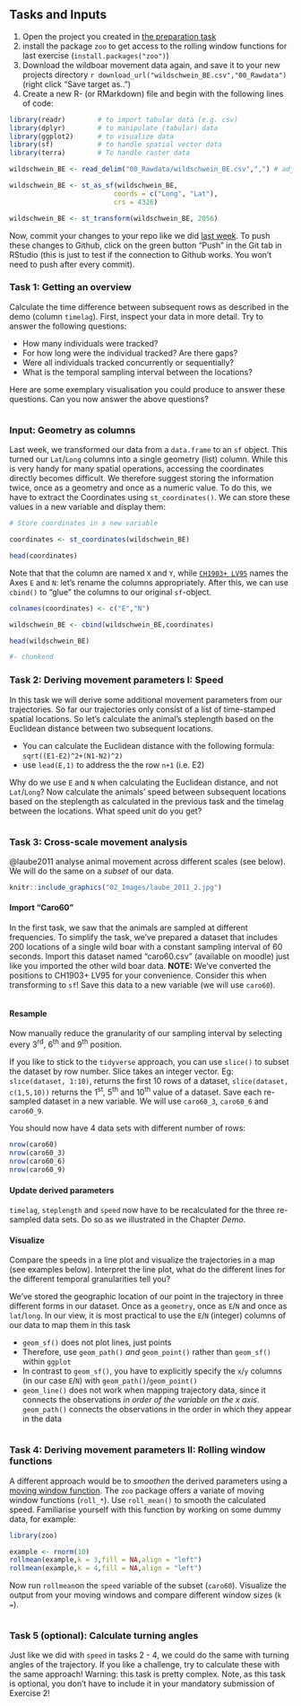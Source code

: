 ## Tasks and Inputs


1. Open the project you created in [the preparation task](#w2-project)
2. install the package `zoo` to get access to the rolling window functions for last exercise (`install.packages("zoo")`)
3. Download the wildboar movement data again, and save it to your new projects directory `r download_url("wildschwein_BE.csv","00_Rawdata")` (right click "Save target as..")
4. Create a new R- (or RMarkdown) file and begin with the following lines of code:

```r
library(readr)        # to import tabular data (e.g. csv)
library(dplyr)        # to manipulate (tabular) data
library(ggplot2)      # to visualize data
library(sf)           # to handle spatial vector data
library(terra)        # To handle raster data

wildschwein_BE <- read_delim("00_Rawdata/wildschwein_BE.csv",",") # adjust path

wildschwein_BE <- st_as_sf(wildschwein_BE, 
                          coords = c("Long", "Lat"), 
                          crs = 4326)

wildschwein_BE <- st_transform(wildschwein_BE, 2056)
```


Now, commit your changes to your repo like we did [last week](#w1-tasks-and-inputs). To push these changes to Github, click on the green button "Push" in the Git tab in RStudio (this is just to test if the connection to Github works. You won't need to push after every commit).



### Task 1: Getting an overview

Calculate the time difference between subsequent rows as described in the demo (column `timelag`).
First, inspect your data in more detail. Try to answer the following questions:

- How many individuals were tracked? 
- For how long were the individual tracked? Are there gaps?
- Were all individuals tracked concurrently or sequentially? 
- What is the temporal sampling interval between the locations?


Here are some exemplary visualisation you could produce to answer these questions. Can you now answer the above questions?


```r
```


### Input: Geometry as columns

Last week, we transformed our data from a `data.frame` to an `sf` object. This turned our `Lat`/`Long` columns into a single geometry (list) column. While this is very handy for many spatial operations, accessing the coordinates directly becomes difficult. We therefore suggest storing the information twice, once as a geometry and once as a numeric value. To do this, we have to extract the Coordinates using `st_coordinates()`. We can store these values in a new variable and display them:

```r
# Store coordinates in a new variable

coordinates <- st_coordinates(wildschwein_BE)

head(coordinates)
```

Note that that the column are named `X` and `Y`, while [`CH1903+ LV95`](https://www.swisstopo.admin.ch/de/wissen-fakten/geodaesie-vermessung/neue-koordinaten.html) names the Axes `E` and `N`: let's rename the columns appropriately. After this, we can use `cbind()` to "glue" the columns to our original `sf`-object.

```r
colnames(coordinates) <- c("E","N")

wildschwein_BE <- cbind(wildschwein_BE,coordinates)

head(wildschwein_BE)
```

```r
#- chunkend
```

### Task 2: Deriving movement parameters I: Speed

In this task we will derive some additional movement parameters from our trajectories. So far our trajectories only consist of a list of time-stamped spatial locations. So let's calculate the animal's steplength based on the Euclidean distance between two subsequent locations. 

- You can calculate the Euclidean distance with the following formula: `sqrt((E1-E2)^2+(N1-N2)^2)`
- use `lead(E,1)` to address the the row `n+1` (i.e. E2)

Why do we use `E` and `N` when calculating the Euclidean distance, and not `Lat`/`Long`? Now calculate the animals' speed between subsequent locations based on the steplength as calculated in the previous task and the timelag between the locations. What speed unit do you get?

```r
```


### Task 3: Cross-scale movement analysis

@laube2011 analyse animal movement across different scales (see below). We will do the same on a *subset* of our data.


```r
knitr::include_graphics("02_Images/laube_2011_2.jpg")
```


#### Import "Caro60"

In the first task, we saw that the animals are sampled at different frequencies. To simplify the task, we've prepared a dataset that includes 200 locations of a single wild boar with a constant sampling interval of 60 seconds. Import this dataset named "caro60.csv" (available on moodle) just like you imported the other wild boar data. **NOTE:** We've converted the positions to CH1903+ LV95 for your convenience. Consider this when transforming to `sf`!
Save this data to a new variable (we will use `caro60`).

```r
```

#### Resample 

Now manually reduce the granularity of our sampling interval by selecting every 3^rd^, 6^th^ and 9^th^ position. 

If you like to stick to the `tidyverse` approach, you can use `slice()` to subset the dataset by row number. Slice takes an integer vector. Eg: `slice(dataset, 1:10)`, returns the first 10 rows of a dataset, `slice(dataset, c(1,5,10))` returns the 1^st^, 5^th^ and 10^th^ value of a dataset. Save each re-sampled dataset in a new variable. We will use `caro60_3`, `caro60_6` and `caro60_9`.

You should now have  4 data sets with different number of rows:

```r
nrow(caro60)
nrow(caro60_3)
nrow(caro60_6)
nrow(caro60_9)
```

#### Update derived parameters

`timelag`, `steplength` and `speed` now have to be recalculated for the three re-sampled data sets. Do so as we illustrated in the Chapter *Demo*. 



#### Visualize 
Compare the speeds in a line plot and visualize the trajectories in a map (see examples below). Interpret the line plot, what do the different lines for the different temporal granularities tell you?

We've stored the geographic location of our point in the trajectory in three different forms in our dataset. Once as a `geometry`, once as `E`/`N` and once as `lat`/`long`. In our view, it is most practical to use the `E`/`N` (integer) columns of our data to map them in this task

- `geom_sf()` does not plot lines, just points
- Therefore, use `geom_path()` *and* `geom_point()` rather than `geom_sf()` within `ggplot`
- In contrast to `geom_sf()`, you have to explicitly specify  the `x`/`y` columns (in our case `E`/`N`) with `geom_path()`/`geom_point()`
- `geom_line()` does not work when mapping trajectory data, since it connects the observations *in order of the variable on the x axis*. `geom_path()` connects the observations in the order in which they appear in the data


```r
```


### Task 4: Deriving movement parameters II: Rolling window functions


A different approach would be to *smoothen* the derived parameters using a [moving window function](https://docs.wavefront.com/images/5sec_moving_window.png). The `zoo` package offers a variate of moving window functions (`roll_*`). Use `roll_mean()` to smooth the calculated speed. Familiarise yourself with this function by working on some dummy data, for example:


```r
library(zoo)

example <- rnorm(10)
rollmean(example,k = 3,fill = NA,align = "left")
rollmean(example,k = 4,fill = NA,align = "left")


```

Now run `rollmean`on the `speed` variable of the subset (`caro60`). Visualize the output from your moving windows and compare different window sizes (`k = `).

```r
```

### Task 5 (optional): Calculate turning angles

Just like we did with `speed` in tasks 2 - 4, we could do the same with turning angles of the trajectory. If you like a challenge, try to calculate these with the same approach! Warning: this task is pretty complex. Note, as this task is optional, you don't have to include it in your mandatory submission of Exercise 2!

```r
```





